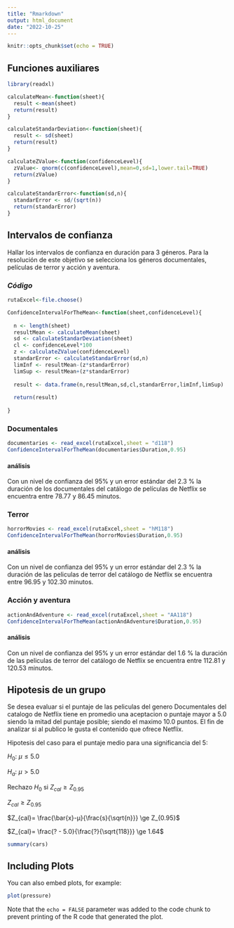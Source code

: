 ```yaml
---
title: "Rmarkdown"
output: html_document
date: "2022-10-25"
---
```


```r
knitr::opts_chunk$set(echo = TRUE)
```

## **Funciones auxiliares**
```R
library(readxl)

calculateMean<-function(sheet){
  result <-mean(sheet)
  return(result)
}

calculateStandarDeviation<-function(sheet){
  result <- sd(sheet)
  return(result)
}

calculateZValue<-function(confidenceLevel){
  zValue<- qnorm(c(confidenceLevel),mean=0,sd=1,lower.tail=TRUE)
  return(zValue)
}

calculateStandarError<-function(sd,n){
  standarError <- sd/(sqrt(n))
  return(standarError)
}
```

## **Intervalos de confianza**

Hallar los intervalos de confianza en duración  para 3 géneros. Para la resolución de este objetivo se selecciona los géneros documentales, películas de terror y acción y aventura.

### ***Código***

```R

rutaExcel<-file.choose()

ConfidenceIntervalForTheMean<-function(sheet,confidenceLevel){
  
  n <- length(sheet)
  resultMean <- calculateMean(sheet)
  sd <- calculateStandarDeviation(sheet) 
  cl <- confidenceLevel*100
  z <- calculateZValue(confidenceLevel)
  standarError <- calculateStandarError(sd,n)
  limInf <- resultMean-(z*standarError)
  limSup <- resultMean+(z*standarError)
  
  result <- data.frame(n,resultMean,sd,cl,standarError,limInf,limSup)
  
  return(result)
  
}


```

### Documentales

```R
             
documentaries <- read_excel(rutaExcel,sheet = "d118")
ConfidenceIntervalForTheMean(documentaries$Duration,0.95)
```
#### análisis

Con un nivel de confianza del 95% y un error estándar del 2.3 % la duración de los documentales del catálogo de películas de Netflix se encuentra entre 78.77 y 86.45 minutos.


### Terror

```R
             
horrorMovies <- read_excel(rutaExcel,sheet = "hM118")
ConfidenceIntervalForTheMean(horrorMovies$Duration,0.95)
```
#### análisis

Con un nivel de confianza del 95% y un error estándar del 2.3 % la duración de las peliculas de terror del catálogo de Netflix se encuentra entre 96.95 y 102.30 minutos.

### Acción y aventura

```R
             
actionAndAdventure <- read_excel(rutaExcel,sheet = "AA118")
ConfidenceIntervalForTheMean(actionAndAdventure$Duration,0.95)
```
#### análisis

Con un nivel de confianza del 95% y un error estándar del 1.6 % la duración de las peliculas de terror del catálogo de Netflix se encuentra entre 112.81 y 120.53 minutos.


## Hipotesis de un grupo

Se desea evaluar si el puntaje de las peliculas del genero Documentales del catalogo de Netflix tiene en promedio una aceptacion o puntaje mayor a $5.0$ siendo la mitad del puntaje posible; siendo el maximo $10.0$ puntos. El fin de analizar si al publico le gusta el contenido que ofrece Netflix. 

Hipotesis del caso para el puntaje medio para una significancia del $5%$:

$H_0$: $μ \leq 5.0$

$H_a$: $μ >  5.0$

Rechazo $H_0$ si $Z_{cal} \ge Z_{0.95}$

$Z_{cal} \ge Z_{0.95}$

$Z_{cal}= \frac{\bar{x}-μ}{\frac{s}{\sqrt{n}}} \ge Z_{0.95}$

$Z_{cal}= \frac{? - 5.0}{\frac{?}{\sqrt{118}}} \ge 1.64$



```r
summary(cars)
```

## Including Plots

You can also embed plots, for example:

```r
plot(pressure)
```

Note that the `echo = FALSE` parameter was added to the code chunk to prevent printing of the R code that generated the plot.
